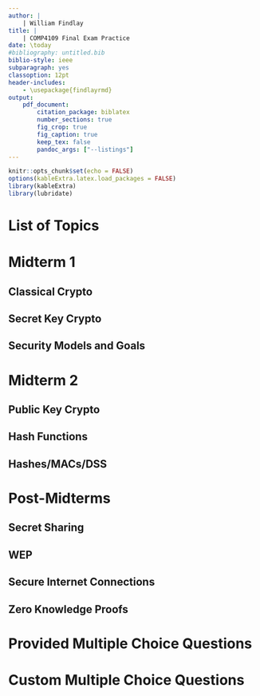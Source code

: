 ```yaml
---
author: |
    | William Findlay
title: |
    | COMP4109 Final Exam Practice
date: \today
#bibliography: untitled.bib
biblio-style: ieee
subparagraph: yes
classoption: 12pt
header-includes:
    - \usepackage{findlayrmd}
output:
    pdf_document:
        citation_package: biblatex
        number_sections: true
        fig_crop: true
        fig_caption: true
        keep_tex: false
        pandoc_args: ["--listings"]
---
```

```r
knitr::opts_chunk$set(echo = FALSE)
options(kableExtra.latex.load_packages = FALSE)
library(kableExtra)
library(lubridate)
```
<!-- Setup -->
\pagestyle{fancy}
\setlength{\headheight}{15pt}
\counterwithin{lstlisting}{section}
\renewcommand{\maketitle}{\oldmaketitle}

<!-- Title page -->
\maketitle
\thispagestyle{empty}

<!-- Table of contents -->
\newpage
\pagenumbering{roman}
\tableofcontents

<!-- List of figs, tables, listings -->
\newpage
\listoffigures
\newpage
\listoftables
\newpage
\lstlistoflistings

<!-- Setup the rest of the document -->
\newpage
\pagenumbering{arabic}
\setcounter{page}{1}

# List of Topics

\begin{table}
\caption[Topics for the final]{Topics for the final with percentages and approximate number of questions.\newline
N.b.\ total number of questions is 44, but total approximate only adds up to 39.}
\begin{tabular}{|c|l|l|}
\hline
\textbf{Topic} & \textbf{Percentage} & \textbf{$\approx$ Questions}\\
\hline
\hline
Classical Crypto & ($10\%$) & 4\\
\hline
Secret Key Crypto & ($10\%$) & 4\\
\hline
Security Models and Goals & ($18\%$) & 8\\
\hline
Public Key Crypto and Efficiency & ($15\%$) &7\\
\hline
Hash Functions & ($7\%$) &3\\
\hline
Hashes/MACs/DSS & ($10\%$) &4\\
\hline
Secret Sharing & ($2\%$) &1\\
\hline
WEP & ($5\%$) &2\\
\hline
Secure Internet Connections & ($10\%$) &4\\
\hline
Zero Knowledge Proofs & ($5\%$) &2\\
\hline
\end{tabular}
\end{table}

\part{Notes}

# Midterm 1

## Classical Crypto

## Secret Key Crypto

## Security Models and Goals

# Midterm 2

## Public Key Crypto

## Hash Functions

## Hashes/MACs/DSS

# Post-Midterms

## Secret Sharing

## WEP

## Secure Internet Connections

## Zero Knowledge Proofs

\part{Practice Questions}

# Provided Multiple Choice Questions

# Custom Multiple Choice Questions

<!-- References -->
\clearpage
